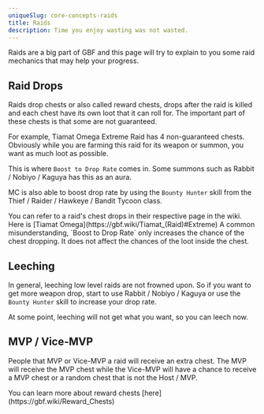 ```yaml
---
uniqueSlug: core-concepts-raids
title: Raids
description: Time you enjoy wasting was not wasted.
---
```


Raids are a big part of GBF and this page will try to explain
to you some raid mechanics that may help your progress.

## Raid Drops

Raids drop chests or also called reward chests,
drops after the raid is killed and each chest have its own loot that it can roll for.
The important part of these chests is that some are not guaranteed.

For example, Tiamat Omega Extreme Raid has 4 non-guaranteed chests.
Obviously while you are farming this raid for its weapon or summon,
you want as much loot as possible.

This is where `Boost to Drop Rate` comes in.
Some summons such as Rabbit / Nobiyo / Kaguya has this as an aura.

MC is also able to boost drop rate by using the `Bounty Hunter` skill
from the Thief / Raider / Hawkeye / Bandit Tycoon class.

<Callout type="default">
    You can refer to a raid's chest drops in their
    respective page in the wiki. Here is [Tiamat
    Omega](https://gbf.wiki/Tiamat_(Raid)#Extreme)
</Callout>

<Callout type="warning">
    A common misunderstanding, `Boost to Drop Rate` only
    increases the chance of the chest dropping. It does not
    affect the chances of the loot inside the chest.
</Callout>

## Leeching

In general, leeching low level raids are not frowned upon.
So if you want to get more weapon drop,
start to use Rabbit / Nobiyo / Kaguya or use the `Bounty Hunter` skill to increase your drop rate.

At some point, leeching will not get what you want, so you can leech now.

## MVP / Vice-MVP

People that MVP or Vice-MVP a raid will receive an extra chest.
The MVP will receive the MVP chest while the Vice-MVP will have a chance to
receive a MVP chest or a random chest that is not the Host / MVP.

<Callout type="default">
    You can learn more about reward chests
    [here](https://gbf.wiki/Reward_Chests)
</Callout>
